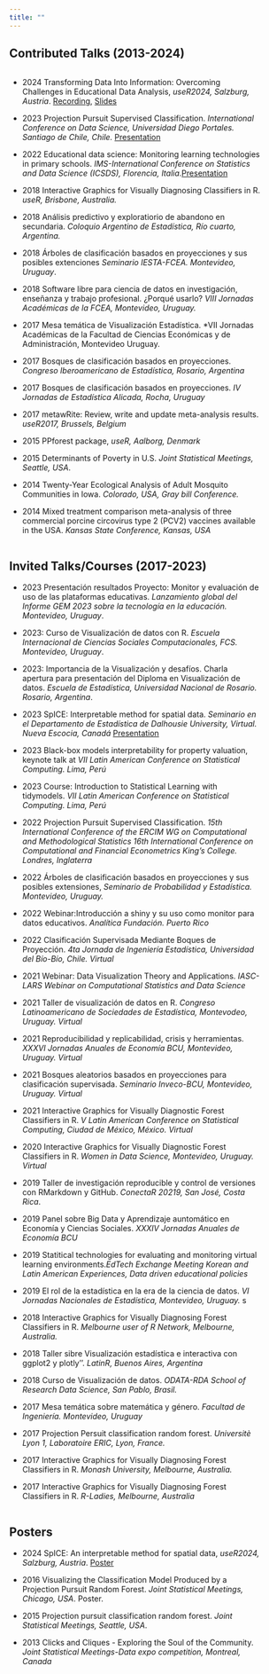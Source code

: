 ```yaml
---
title: ""
---
```


## Contributed Talks (2013-2024)
::: {.column width="90%"}
::: {.justify}
-   2024 Transforming Data Into Information: Overcoming Challenges in Educational Data Analysis, *useR2024, Salzburg, Austria*. [Recording](https://www.youtube.com/watch?v=nm5M4dF9aLs), [Slides](https://natydasilva.quarto.pub/user2024_presentation/)

-   2023 Projection Pursuit Supervised Classification. *International Conference on Data Science, Universidad Diego Portales. Santiago de Chile, Chile.* [Presentation](https://github.com/natydasilva/ICSC_slides/blob/main/da_silva_slides.pdf)

-   2022 Educational data science: Monitoring learning technologies in primary schools. *IMS-International Conference on Statistics and Data Science (ICSDS), Florencia, Italia*.[Presentation](https://github.com/natydasilva/ICSDS_Florence/blob/main/da_Silva_ICSDS.pdf)

-   2018 Interactive Graphics for Visually Diagnosing Classifiers in R. *useR, Brisbone, Australia.*

-   2018 Análisis predictivo y exploratiorio de abandono en secundaria. *Coloquio Argentino de Estadística, Río cuarto, Argentina.*

-   2018 Árboles de clasificación basados en proyecciones y sus posibles extenciones *Seminario IESTA-FCEA. Montevideo, Uruguay*.

-   2018 Software libre para ciencia de datos en investigación, enseñanza y trabajo profesional. ¿Porqué usarlo? *VIII Jornadas Académicas de la FCEA, Montevideo, Uruguay.*

-   2017 Mesa temática de Visualización Estadística. \*VII Jornadas Académicas de la Facultad de Ciencias Económicas y de Administración, Montevideo Uruguay.

-   2017 Bosques de clasificación basados en proyecciones. *Congreso Iberoamericano de Estadística, Rosario, Argentina*

-   2017 Bosques de clasificación basados en proyecciones. *IV Jornadas de Estadística Alicada, Rocha, Uruguay*

-   2017 metawRite: Review, write and update meta-analysis results. *useR2017, Brussels, Belgium*

-   2015 PPforest package, *useR, Aalborg, Denmark*

-   2015 Determinants of Poverty in U.S. *Joint Statistical Meetings, Seattle, USA*.

-   2014 Twenty-Year Ecological Analysis of Adult Mosquito Communities in Iowa. *Colorado, USA, Gray bill Conference.*

-   2014 Mixed treatment comparison meta-analysis of three commercial porcine circovirus type 2 (PCV2) vaccines available in the USA. *Kansas State Conference, Kansas, USA*
:::
:::

::: {.column width="90%"}

## Invited Talks/Courses (2017-2023)
::: {.justify}
-   2023 Presentación resultados Proyecto: Monitor y evaluación de uso de las plataformas educativas. *Lanzamiento global del Informe GEM 2023 sobre la tecnología en la educación. Montevideo, Uruguay*.

-   2023: Curso de Visualización de datos con R. *Escuela Internacional de Ciencias Sociales Computacionales, FCS. Montevideo, Uruguay*.

-   2023: Importancia de la Visualización y desafíos. Charla apertura para presentación del Diploma en Visualización de datos. *Escuela de Estadística, Universidad Nacional de Rosario. Rosario, Argentina*.

-   2023 SpICE: Interpretable method for spatial data. *Seminario en el Departamento de Estadística de Dalhousie University, Virtual. Nueva Escocia, Canadá* [Presentation](https://github.com/natydasilva/Seminar_canada/blob/main/seminar/slides.pdf)

-   2023 Black-box models interpretability for property valuation, keynote talk at *VII Latin American Conference on Statistical Computing. Lima, Perú*

-   2023 Course: Introduction to Statistical Learning with tidymodels. *VII Latin American Conference on Statistical Computing. Lima, Perú*

-   2022 Projection Pursuit Supervised Classification. *15th International Conference of the ERCIM WG on Computational and Methodological Statistics 16th International Conference on Computational and Financial Econometrics King's College. Londres, Inglaterra*

-   2022 Árboles de clasificación basados en proyecciones y sus posibles extensiones, *Seminario de Probabilidad y Estadística. Montevideo, Uruguay.*

-   2022 Webinar:Introducción a shiny y su uso como monitor para datos educativos. *Analítica Fundación. Puerto Rico*

-   2022 Clasificación Supervisada Mediante Boques de Proyección. *4ta Jornada de Ingeniería Estadística, Universidad del Bío-Bío, Chile. Virtual*

-   2021 Webinar: Data Visualization Theory and Applications. *IASC-LARS Webinar on Computational Statistics and Data Science*

-   2021 Taller de visualización de datos en R. *Congreso Latinoamericano de Sociedades de Estadística, Montevodeo, Uruguay. Virtual*

-   2021 Reproducibilidad y replicabilidad, crisis y herramientas. *XXXVI Jornadas Anuales de Economía BCU, Montevideo, Uruguay. Virtual*

-   2021 Bosques aleatorios basados en proyecciones para clasificación supervisada. *Seminario Inveco-BCU, Montevideo, Uruguay. Virtual*

-   2021 Interactive Graphics for Visually Diagnostic Forest Classifiers in R. *V Latin American Conference on Statistical Computing, Ciudad de México, México. Virtual*

-   2020 Interactive Graphics for Visually Diagnostic Forest Classifiers in R. *Women in Data Science, Montevideo, Uruguay. Virtual*

-   2019 Taller de investigación reproducible y control de versiones con RMarkdown y GitHub. *ConectaR 20219, San José, Costa Rica*.

-   2019 Panel sobre Big Data y Aprendizaje auntomático en Economía y Ciencias Sociales. *XXXIV Jornadas Anuales de Economía BCU*

-   2019 Statitical technologies for evaluating and monitoring virtual learning environments.*EdTech Exchange Meeting Korean and Latin American Experiences, Data driven educational policies*

-   2019 El rol de la estadística en la era de la ciencia de datos. *VI Jornadas Nacionales de Estadística, Montevideo, Uruguay.* s

-   2018 Interactive Graphics for Visually Diagnosing Forest Classifiers in R. *Melbourne user of R Network, Melbourne, Australia.*

-   2018 Taller sibre Visualización estadística e interactiva con ggplot2 y plotly''. *LatinR, Buenos Aires, Argentina*

-   2018 Curso de Visualización de datos. *ODATA-RDA School of Research Data Science, San Pablo, Brasil.*

-   2017 Mesa temática sobre matemática y género. *Facultad de Ingeniería. Montevideo, Uruguay*

-   2017 Projection Persuit classification random forest. *Universitè Lyon 1, Laboratoire ERIC, Lyon, France.*

-   2017 Interactive Graphics for Visually Diagnosing Forest Classifiers in R. *Monash University, Melbourne, Australia.*

-   2017 Interactive Graphics for Visually Diagnosing Forest Classifiers in R. *R-Ladies, Melbourne, Australia*
:::
:::

::: {.column width="90%"}
## Posters

::: {.justify}
-   2024 SpICE: An interpretable method for spatial data, *useR2024, Salzburg, Austria*. [Poster](https://github.com/natydasilva/Poster_user2024/blob/main/poster_SpICE_useR24.pdf)

-   2016 Visualizing the Classification Model Produced by a Projection Pursuit Random Forest. *Joint Statistical Meetings, Chicago, USA*. Poster.

-   2015 Projection pursuit classification random forest. *Joint Statistical Meetings, Seattle, USA*.

-   2013 Clicks and Cliques - Exploring the Soul of the Community. *Joint Statistical Meetings-Data expo competition, Montreal, Canada*
:::
:::
